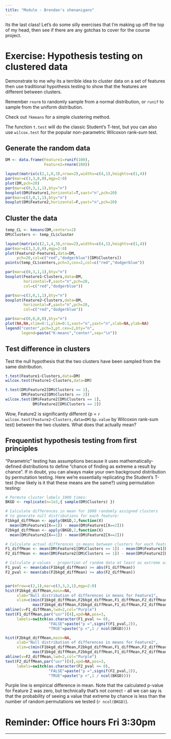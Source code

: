 ```yaml
---
title: "Module - Brendan's shenanigans"
---
```


Its the last class!  Let's do some silly exercises that I'm making up off the top of my head, then see if there are any gotchas to cover for the course project.

# Exercise: Hypothesis testing on clustered data

Demonstrate to me why its a terrible idea to cluster data on a set of features then use traditional hypothesis testing to show that the features are different between clusters.  

Remember `rnorm` to randomly sample from a normal distribution, or `runif` to sample from the uniform distribution.  

Check out `?kmeans` for a simple clustering method.  

The function `t.test` will do the classic Student's T-test, but you can also use `wilcox.test` for the popular non-parametric Wilcoxon rank-sum test.  



## Generate the random data
```r
DM <- data.frame(Feature1=runif(100),
                 Feature2=rnorm(100))

layout(matrix(c(2,1,0,3),nrow=2),widths=c(4,1),heights=c(1,4))
par(mar=c(3,3,0,0),mgp=2:0)
plot(DM,pch=20)
par(mar=c(0,3,1,1),bty="n")
boxplot(DM$Feature1,horizontal=T,xaxt="n",pch=20)
par(mar=c(3,0,1,1),bty="n")
boxplot(DM$Feature2,horizontal=F,yaxt="n",pch=20)

```

## Cluster the data

```r
temp_CL <- kmeans(DM,centers=2)
DM$Clusters <- temp_CL$cluster

layout(matrix(c(2,1,4,3),nrow=2),widths=c(4,1),heights=c(1,4))
par(mar=c(3,3,0,0),mgp=2:0)
plot(Feature2~Feature1,data=DM,
     pch=20,col=c("red","dodgerblue")[DM$Clusters])
points(temp_CL$centers,pch=3,cex=2,col=c("red","dodgerblue"))

par(mar=c(0,3,1,1),bty="n")
boxplot(Feature1~Clusters,data=DM,
        horizontal=T,xaxt="n",pch=20,
        col=c("red","dodgerblue"))

par(mar=c(3,0,1,1),bty="n")
boxplot(Feature2~Clusters,data=DM,
        horizontal=F,yaxt="n",pch=20,
        col=c("red","dodgerblue"))

par(mar=c(0,0,0,0),bty="n")
plot(NA,NA,xlim=0:1,ylim=0:1,xaxt="n",yaxt="n",xlab=NA,ylab=NA)
legend("center",pch=3,pt.cex=2,bty="n",
       legend=paste("K-means","center",sep="\n"))
```

## Test difference in clusters
Test the null hypothesis that the two clusters have been sampled from the same distribution.  

```r
t.test(Feature1~Clusters,data=DM)
wilcox.test(Feature1~Clusters,data=DM)

t.test(DM$Feature2[DM$Clusters == 1],
       DM$Feature2[DM$Clusters == 2])
wilcox.test(DM$Feature2[DM$Clusters == 1],
            DM$Feature2[DM$Clusters == 2])

```

Wow, Feature2 is significantly different (p = `r wilcox.test(Feature2~Clusters,data=DM)$p.value` by Wilcoxon rank-sum test) between the two clusters.  What does that actually mean?  

## Frequentist hypothesis testing from first principles
"Parametric" testing has assumptions because it uses mathematically-defined distributions to define "chance of finding as extreme a result by chance".  If in doubt, you can always make your own background distribution by permutation testing.  Here we're essentially replicating the Student's T-test (how likely is it that these means are the same?) using permutation testing:

```r
# Permute cluster labels 1000 times:
BKGD <- replicate(n=1e3,{ sample(DM$Clusters) })

# Calculate differences in mean for 1000 randomly assigned clusters 
# to generate null distributions for each feature:
F1bkgd_diffMean <- apply(BKGD,2,function(X)
  mean(DM$Feature1[X==1]) - mean(DM$Feature1[X==2]))
F2bkgd_diffMean <- apply(BKGD,2,function(X)
  mean(DM$Feature2[X==1]) - mean(DM$Feature2[X==2]))

# Calculate actual differences in means between clusters for each feature:
F1_diffMean <- mean(DM$Feature1[DM$Clusters == 1]) - mean(DM$Feature1[DM$Clusters==2])
F2_diffMean <- mean(DM$Feature2[DM$Clusters == 1]) - mean(DM$Feature2[DM$Clusters==2])

# Calculate p-values - proportion of random data at least as extreme as empirical data:
F1_pval <- mean(abs(F1bkgd_diffMean) >= abs(F1_diffMean))
F2_pval <- mean(abs(F2bkgd_diffMean) >= abs(F2_diffMean))


par(mfrow=c(2,1),mar=c(3,3,2,1),mgp=2:0)
hist(F1bkgd_diffMean,main=NA,
     xlab="Null distribution of differences in means for Feature1",
     xlim=c(min(F1bkgd_diffMean,F2bkgd_diffMean,F1_diffMean,F2_diffMean),
            max(F1bkgd_diffMean,F2bkgd_diffMean,F1_diffMean,F2_diffMean)))
abline(v=F1_diffMean,lwd=2,col="Purple")
text(F1_diffMean,par("usr")[4],xpd=NA,pos=3,
     labels=switch(as.character(F1_pval <= 0),
                   "FALSE"=paste("p =",signif(F1_pval,2)),
                   "TRUE"=paste("p <",1 / ncol(BKGD))))

hist(F2bkgd_diffMean,main=NA,
     xlab="Null distribution of differences in means for Feature2",
     xlim=c(min(F1bkgd_diffMean,F2bkgd_diffMean,F1_diffMean,F2_diffMean),
            max(F1bkgd_diffMean,F2bkgd_diffMean,F1_diffMean,F2_diffMean)))
abline(v=F2_diffMean,lwd=2,col="Purple")
text(F2_diffMean,par("usr")[4],xpd=NA,pos=3,
     labels=switch(as.character(F2_pval <= 0),
                   "FALSE"=paste("p =",signif(F2_pval,2)),
                   "TRUE"=paste("p <",1 / ncol(BKGD))))

```

Purple line is empirical difference in mean.  Note that the calculated p-value for Feature 2 was zero, but technically that's not correct - all we can say is that the probability of seeing a value that extreme by chance is less than the number of random permutations we tested (`r ncol(BKGD)`).

# Reminder: Office hours Fri 3:30pm

****

